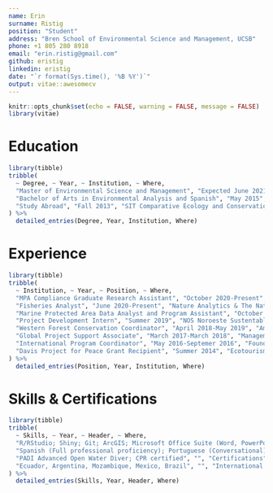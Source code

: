 ```yaml
---
name: Erin
surname: Ristig
position: "Student"
address: "Bren School of Environmental Science and Management, UCSB"
phone: +1 805 280 8918
email: "erin.ristig@gmail.com"
github: eristig
linkedin: eristig
date: "`r format(Sys.time(), '%B %Y')`"
output: vitae::awesomecv
---
```


```r
knitr::opts_chunk$set(echo = FALSE, warning = FALSE, message = FALSE)
library(vitae)
```

# Education

```r
library(tibble)
tribble(
  ~ Degree, ~ Year, ~ Institution, ~ Where,
  "Master of Environmental Science and Management", "Expected June 2021", "Bren School of Environmental Science & Management", "University of California, Santa Barbara (UCSB)",
  "Bachelor of Arts in Environmental Analysis and Spanish", "May 2015", "Claremont McKenna College", "Claremont, CA",
  "Study Abroad", "Fall 2013", "SIT Comparative Ecology and Conservation", "Ecuador"
) %>% 
  detailed_entries(Degree, Year, Institution, Where)
```

# Experience

```r
library(tibble)
tribble(
  ~ Institution, ~ Year, ~ Position, ~ Where,
  "MPA Compliance Graduate Research Assistant", "October 2020-Present", "Bren School, University of California, Santa Barbara (UCSB)", "Santa Barbara, CA",
  "Fisheries Analyst", "June 2020-Present", "Nature Analytics & The Nature Conservancy", "Remote",
  "Marine Protected Area Data Analyst and Program Assistant", "October 2019-Present", "California Marine Sanctuary Foundation & NOAA", "Santa Barbara, CA",
  "Project Development Intern", "Summer 2019", "NOS Noroeste Sustentable", "La Paz, Mexico",
  "Western Forest Conservation Coordinator", "April 2018-May 2019", "American Forest Foundation", "Washington, DC",
  "Global Project Support Associate", "March 2017-March 2018", "Management Sciences for Health", "Arlington, VA",
  "International Program Coordinator", "May 2016-Septemer 2016", "Foundation for Sustainable Development", "Salta, Argentina",
  "Davis Project for Peace Grant Recipient", "Summer 2014", "Ecotourism Development Project", "El Topo, Ecuador",
) %>% 
  detailed_entries(Position, Year, Institution, Where)
```

# Skills & Certifications

```r
library(tibble)
tribble(
  ~ Skills, ~ Year, ~ Header, ~ Where,
  "R/RStudio; Shiny; Git; ArcGIS; Microsoft Office Suite (Word, PowerPoint, Excel); Social Platforms", "", "Computer", "",
  "Spanish (Full professional proficiency); Portuguese (Conversational)", "", "Language", "",
  "PADI Advanced Open Water Diver; CPR certified", "", "Certifications", "",
  "Ecuador, Argentina, Mozambique, Mexico, Brazil", "", "International Work Experience", ""
) %>% 
  detailed_entries(Skills, Year, Header, Where)
```

